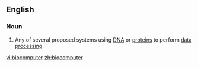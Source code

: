==English==

===Noun===
{{wikipedia|biocomputers}}
{{en-noun}}

#{{biology|computing}} Any of several proposed systems using [[DNA]] or [[protein]]s to perform [[data processing]]

[[vi:biocomputer]]
[[zh:biocomputer]]